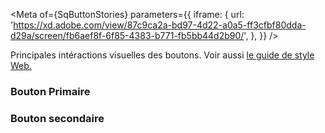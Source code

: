 


<Title>Boutons</Title>

<Meta 
    of={SqButtonStories}
    parameters={{
    iframe: {
      url: 'https://xd.adobe.com/view/87c9ca2a-bd97-4d22-a0a5-ff3cfbf80dda-d29a/screen/fb6aef8f-6f85-4383-b771-fb5bb44d2b90/',
    },
  }}
/>

Principales intéractions visuelles des boutons. Voir aussi 
<a href="https://xd.adobe.com/view/87c9ca2a-bd97-4d22-a0a5-ff3cfbf80dda-d29a/screen/fb6aef8f-6f85-4383-b771-fb5bb44d2b90" target="_blank">le guide de style Web.</a>

### Bouton Primaire

<Canvas of={SqButtonStories.Primaire} />

### Bouton secondaire

<Canvas of={SqButtonStories.Secondaire} />